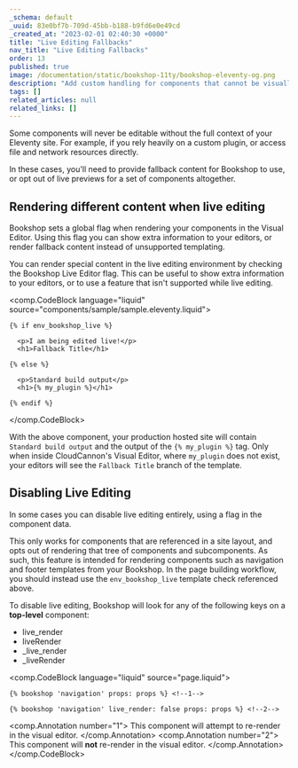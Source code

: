 ```yaml
---
_schema: default
_uuid: 83e0bf7b-709d-45bb-b188-b9fd6e0e49cd
_created_at: "2023-02-01 02:40:30 +0000"
title: "Live Editing Fallbacks"
nav_title: "Live Editing Fallbacks"
order: 13
published: true
image: /documentation/static/bookshop-11ty/bookshop-eleventy-og.png
description: "Add custom handling for components that cannot be visually edited"
tags: []
related_articles: null
related_links: []
---
```


Some components will never be editable without the full context of your Eleventy site. For example,
if you rely heavily on a custom plugin, or access file and network resources directly.

In these cases, you'll need to provide fallback content for Bookshop to use, or opt out of live previews
for a set of components altogether.

## Rendering different content when live editing

Bookshop sets a global flag when rendering your components in the Visual Editor. Using this flag
you can show extra information to your editors, or render fallback content instead of unsupported templating.

You can render special content in the live editing 
environment by checking the Bookshop Live Editor flag. This can be 
useful to show extra information to your editors, or to use a feature 
that isn't supported while live editing.

<comp.CodeBlock language="liquid" source="components/sample/sample.eleventy.liquid">
```
{% if env_bookshop_live %}

  <p>I am being edited live!</p>
  <h1>Fallback Title</h1>

{% else %}

  <p>Standard build output</p>
  <h1>{% my_plugin %}</h1>

{% endif %}
```
</comp.CodeBlock>

With the above component, your production hosted site will contain `Standard build output` and the output
of the `{% my_plugin %}` tag. Only when inside CloudCannon's Visual Editor, where `my_plugin` does not exist,
your editors will see the `Fallback Title` branch of the template.

## Disabling Live Editing

In some cases you can disable live editing entirely, using a flag in the component data.

This only works for components that are referenced in a site layout, and opts out of
rendering that tree of components and subcomponents. As such, this feature is intended
for rendering components such as navigation and footer templates from your Bookshop. 
In the page building workflow, you should instead use the `env_bookshop_live` template check referenced above.

To disable live editing, Bookshop will look for any of the following keys on a **top-level** component:

- live_render
- liveRender
- _live_render
- _liveRender


<comp.CodeBlock language="liquid" source="page.liquid">
```
{% bookshop 'navigation' props: props %} <!--1-->

{% bookshop 'navigation' live_render: false props: props %} <!--2-->
```
<comp.Annotation number="1">
  This component will attempt to re-render in the visual editor.
</comp.Annotation>
<comp.Annotation number="2">
  This component will **not** re-render in the visual editor.
</comp.Annotation>
</comp.CodeBlock>
